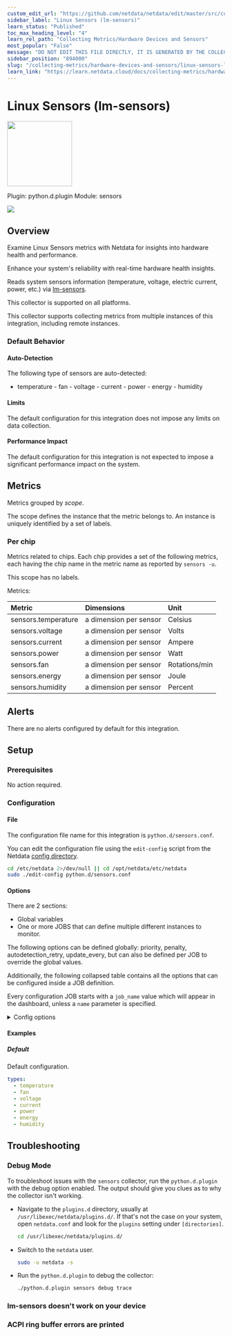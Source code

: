 ```yaml
---
custom_edit_url: "https://github.com/netdata/netdata/edit/master/src/collectors/python.d.plugin/sensors/metadata.yaml"
sidebar_label: "Linux Sensors (lm-sensors)"
learn_status: "Published"
toc_max_heading_level: "4"
learn_rel_path: "Collecting Metrics/Hardware Devices and Sensors"
most_popular: "False"
message: "DO NOT EDIT THIS FILE DIRECTLY, IT IS GENERATED BY THE COLLECTOR'S metadata.yaml FILE"
sidebar_position: "894000"
slug: "/collecting-metrics/hardware-devices-and-sensors/linux-sensors-lm-sensors"
learn_link: "https://learn.netdata.cloud/docs/collecting-metrics/hardware-devices-and-sensors/linux-sensors-lm-sensors"
---
```



# Linux Sensors (lm-sensors)


<img src="https://netdata.cloud/img/microchip.svg" width="150"/>


Plugin: python.d.plugin
Module: sensors

<img src="https://img.shields.io/badge/maintained%20by-Netdata-%2300ab44" />

## Overview

Examine Linux Sensors metrics with Netdata for insights into hardware health and performance.

Enhance your system's reliability with real-time hardware health insights.


Reads system sensors information (temperature, voltage, electric current, power, etc.) via [lm-sensors](https://hwmon.wiki.kernel.org/lm_sensors).


This collector is supported on all platforms.

This collector supports collecting metrics from multiple instances of this integration, including remote instances.


### Default Behavior

#### Auto-Detection

The following type of sensors are auto-detected:
- temperature - fan - voltage - current - power - energy - humidity


#### Limits

The default configuration for this integration does not impose any limits on data collection.

#### Performance Impact

The default configuration for this integration is not expected to impose a significant performance impact on the system.


## Metrics

Metrics grouped by *scope*.

The scope defines the instance that the metric belongs to. An instance is uniquely identified by a set of labels.



### Per chip

Metrics related to chips. Each chip provides a set of the following metrics, each having the chip name in the metric name as reported by `sensors -u`.


This scope has no labels.

Metrics:

| Metric | Dimensions | Unit |
|:------|:----------|:----|
| sensors.temperature | a dimension per sensor | Celsius |
| sensors.voltage | a dimension per sensor | Volts |
| sensors.current | a dimension per sensor | Ampere |
| sensors.power | a dimension per sensor | Watt |
| sensors.fan | a dimension per sensor | Rotations/min |
| sensors.energy | a dimension per sensor | Joule |
| sensors.humidity | a dimension per sensor | Percent |



## Alerts

There are no alerts configured by default for this integration.


## Setup

### Prerequisites

No action required.

### Configuration

#### File

The configuration file name for this integration is `python.d/sensors.conf`.


You can edit the configuration file using the `edit-config` script from the
Netdata [config directory](/docs/netdata-agent/configuration#the-netdata-config-directory).

```bash
cd /etc/netdata 2>/dev/null || cd /opt/netdata/etc/netdata
sudo ./edit-config python.d/sensors.conf
```
#### Options

There are 2 sections:

* Global variables
* One or more JOBS that can define multiple different instances to monitor.

The following options can be defined globally: priority, penalty, autodetection_retry, update_every, but can also be defined per JOB to override the global values.

Additionally, the following collapsed table contains all the options that can be configured inside a JOB definition.

Every configuration JOB starts with a `job_name` value which will appear in the dashboard, unless a `name` parameter is specified.


<details><summary>Config options</summary>

| Name | Description | Default | Required |
|:----|:-----------|:-------|:--------:|
| types | The types of sensors to collect. | temperature, fan, voltage, current, power, energy, humidity | yes |
| update_every | Sets the default data collection frequency. | 1 | no |
| priority | Controls the order of charts at the netdata dashboard. | 60000 | no |
| autodetection_retry | Sets the job re-check interval in seconds. | 0 | no |
| penalty | Indicates whether to apply penalty to update_every in case of failures. | yes | no |

</details>

#### Examples

##### Default

Default configuration.

```yaml
types:
  - temperature
  - fan
  - voltage
  - current
  - power
  - energy
  - humidity

```


## Troubleshooting

### Debug Mode

To troubleshoot issues with the `sensors` collector, run the `python.d.plugin` with the debug option enabled. The output
should give you clues as to why the collector isn't working.

- Navigate to the `plugins.d` directory, usually at `/usr/libexec/netdata/plugins.d/`. If that's not the case on
  your system, open `netdata.conf` and look for the `plugins` setting under `[directories]`.

  ```bash
  cd /usr/libexec/netdata/plugins.d/
  ```

- Switch to the `netdata` user.

  ```bash
  sudo -u netdata -s
  ```

- Run the `python.d.plugin` to debug the collector:

  ```bash
  ./python.d.plugin sensors debug trace
  ```

### lm-sensors doesn't work on your device



### ACPI ring buffer errors are printed




